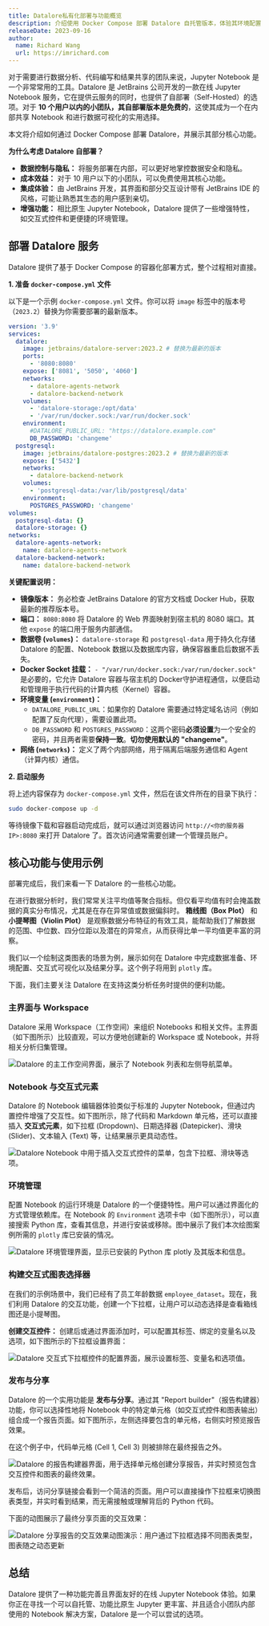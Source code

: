 ```yaml
---
title: Datalore私有化部署与功能概览
description: 介绍使用 Docker Compose 部署 Datalore 自托管版本，体验其环境配置、交互控件和报告分享等实用特性
releaseDate: 2023-09-16
author:
  name: Richard Wang
  url: https://imrichard.com
---
```


对于需要进行数据分析、代码编写和结果共享的团队来说，Jupyter Notebook 是一个非常常用的工具。Datalore 是 JetBrains 公司开发的一款在线 Jupyter Notebook 服务，它在提供云服务的同时，也提供了自部署（Self-Hosted）的选项。对于 **10 个用户以内的小团队，其自部署版本是免费的**，这使其成为一个在内部共享 Notebook 和进行数据可视化的实用选择。

本文将介绍如何通过 Docker Compose 部署 Datalore，并展示其部分核心功能。

**为什么考虑 Datalore 自部署？**

- **数据控制与隐私：** 将服务部署在内部，可以更好地掌控数据安全和隐私。
- **成本效益：** 对于 10 用户以下的小团队，可以免费使用其核心功能。
- **集成体验：** 由 JetBrains 开发，其界面和部分交互设计带有 JetBrains IDE 的风格，可能让熟悉其生态的用户感到亲切。
- **增强功能：** 相比原生 Jupyter Notebook，Datalore 提供了一些增强特性，如交互式控件和更便捷的环境管理。

## 部署 Datalore 服务

Datalore 提供了基于 Docker Compose 的容器化部署方式，整个过程相对直接。

**1. 准备 `docker-compose.yml` 文件**

以下是一个示例 `docker-compose.yml` 文件。你可以将 `image` 标签中的版本号（`2023.2`）替换为你需要部署的最新版本。

```yaml
version: '3.9'
services:
  datalore:
    image: jetbrains/datalore-server:2023.2 # 替换为最新的版本
    ports:
      - '8080:8080'
    expose: ['8081', '5050', '4060']
    networks:
      - datalore-agents-network
      - datalore-backend-network
    volumes:
      - 'datalore-storage:/opt/data'
      - '/var/run/docker.sock:/var/run/docker.sock'
    environment:
      #DATALORE_PUBLIC_URL: "https://datalore.example.com"
      DB_PASSWORD: 'changeme'
  postgresql:
    image: jetbrains/datalore-postgres:2023.2 # 替换为最新的版本
    expose: ['5432']
    networks:
      - datalore-backend-network
    volumes:
      - 'postgresql-data:/var/lib/postgresql/data'
    environment:
      POSTGRES_PASSWORD: 'changeme'
volumes:
  postgresql-data: {}
  datalore-storage: {}
networks:
  datalore-agents-network:
    name: datalore-agents-network
  datalore-backend-network:
    name: datalore-backend-network
```

**关键配置说明：**

- **镜像版本：** 务必检查 JetBrains Datalore 的官方文档或 Docker Hub，获取最新的推荐版本号。
- **端口：** `8080:8080` 将 Datalore 的 Web 界面映射到宿主机的 8080 端口。其他 `expose` 的端口用于服务内部通信。
- **数据卷 (`volumes`)：** `datalore-storage` 和 `postgresql-data` 用于持久化存储 Datalore 的配置、Notebook 数据以及数据库内容，确保容器重启后数据不丢失。
- **Docker Socket 挂载：** `- "/var/run/docker.sock:/var/run/docker.sock"` 是必要的，它允许 Datalore 容器与宿主机的 Docker守护进程通信，以便启动和管理用于执行代码的计算内核（Kernel）容器。
- **环境变量 (`environment`)：**
  - `DATALORE_PUBLIC_URL`：如果你的 Datalore 需要通过特定域名访问（例如配置了反向代理），需要设置此项。
  - `DB_PASSWORD` 和 `POSTGRES_PASSWORD`：这两个密码**必须设置**为一个安全的密码，并且两者需要**保持一致**。**切勿使用默认的 "changeme"**。
- **网络 (`networks`)：** 定义了两个内部网络，用于隔离后端服务通信和 Agent（计算内核）通信。

**2. 启动服务**

将上述内容保存为 `docker-compose.yml` 文件，然后在该文件所在的目录下执行：

```bash
sudo docker-compose up -d
```

等待镜像下载和容器启动完成后，就可以通过浏览器访问 `http://<你的服务器IP>:8080` 来打开 Datalore 了。首次访问通常需要创建一个管理员账户。

## 核心功能与使用示例

部署完成后，我们来看一下 Datalore 的一些核心功能。

在进行数据分析时，我们常常关注平均值等聚合指标。但仅看平均值有时会掩盖数据的真实分布情况，尤其是在存在异常值或数据偏斜时。 **箱线图（Box Plot）** 和 **小提琴图（Violin Plot）** 是观察数据分布特征的有效工具，能帮助我们了解数据的范围、中位数、四分位距以及潜在的异常点，从而获得比单一平均值更丰富的洞察。

我们以一个绘制这类图表的场景为例，展示如何在 Datalore 中完成数据准备、环境配置、交互式可视化以及结果分享。这个例子将用到 `plotly` 库。

下面，我们主要关注 Datalore 在支持这类分析任务时提供的便利功能。

### 主界面与 Workspace

Datalore 采用 Workspace（工作空间）来组织 Notebooks 和相关文件。主界面（如下图所示）比较直观，可以方便地创建新的 Workspace 或 Notebook，并将相关分析归集管理。

![Datalore 的主工作空间界面，展示了 Notebook 列表和左侧导航菜单。](/development/self-hosted/datalore-workspace-dashboard-notebooks-scaled.webp)

### Notebook 与交互式元素

Datalore 的 Notebook 编辑器体验类似于标准的 Jupyter Notebook，但通过内置控件增强了交互性。如下图所示，除了代码和 Markdown 单元格，还可以直接插入 **交互式元素**，如下拉框 (Dropdown)、日期选择器 (Datepicker)、滑块 (Slider)、文本输入 (Text) 等，让结果展示更具动态性。

![Datalore Notebook 中用于插入交互式控件的菜单，包含下拉框、滑块等选项。](/development/self-hosted/datalore-notebook-insert-interactive-elements.webp)

### 环境管理

配置 Notebook 的运行环境是 Datalore 的一个便捷特性。用户可以通过界面化的方式管理依赖库。在 Notebook 的 `Environment` 选项卡中（如下图所示），可以直接搜索 Python 库，查看其信息，并进行安装或移除。图中展示了我们本次绘图案例所需的 `plotly` 库已安装的情况。

![Datalore 环境管理界面，显示已安装的 Python 库 plotly 及其版本和信息。](/development/self-hosted/datalore-environment-management-plotly-scaled.webp)

### 构建交互式图表选择器

在我们的示例场景中，我们已经有了员工年龄数据 `employee_dataset`。现在，我们利用 Datalore 的交互功能，创建一个下拉框，让用户可以动态选择是查看箱线图还是小提琴图。

**创建交互控件：** 创建后或通过界面添加时，可以配置其标签、绑定的变量名以及选项，如下图所示的下拉框设置界面：

![Datalore 交互式下拉框控件的配置界面，展示设置标签、变量名和选项值。](/development/self-hosted/datalore-interactive-dropdown-config.webp)

### 发布与分享

Datalore 的一个实用功能是 **发布与分享**。通过其 "Report builder"（报告构建器）功能，你可以选择性地将 Notebook 中的特定单元格（如交互式控件和图表输出）组合成一个报告页面。如下图所示，左侧选择要包含的单元格，右侧实时预览报告效果。

在这个例子中，代码单元格 (Cell 1, Cell 3) 则被排除在最终报告之外。

![Datalore 的报告构建器界面，用于选择单元格创建分享报告，并实时预览包含交互控件和图表的最终效果。](/development/self-hosted/datalore-report-builder-sharing-preview-scaled.webp)

发布后，访问分享链接会看到一个简洁的页面。用户可以直接操作下拉框来切换图表类型，并实时看到结果，而无需接触或理解背后的 Python 代码。

下面的动图展示了最终分享页面的交互效果：

![Datalore 分享报告的交互效果动图演示：用户通过下拉框选择不同图表类型，图表随之动态更新](/development/self-hosted/datalore-shared-interactive-report-demo.gif)

## 总结

Datalore 提供了一种功能完善且界面友好的在线 Jupyter Notebook 体验。如果你正在寻找一个可以自托管、功能比原生 Jupyter 更丰富、并且适合小团队内部使用的 Notebook 解决方案，Datalore 是一个可以尝试的选项。
